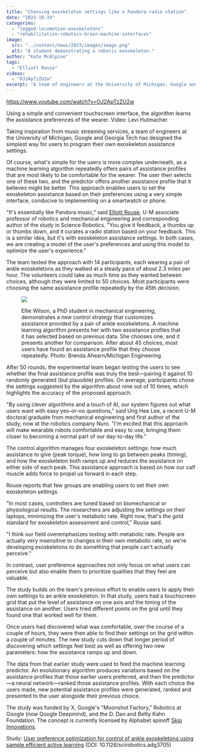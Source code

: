 ```yaml
---
title: "Choosing exoskeleton settings like a Pandora radio station"
date: "2023-10-19"
categories: 
  - "legged-locomotion-exoskeletons"
  - "rehabilitation-robotics-brain-machine-interfaces"
image: 
  src: "../content/news/2023/images/image.png"
  alt: "A student demonstrating a robotic exoskeleton."
author: "Kate McAlpine"
tags:
  - "Elliott Rouse"
videos:
  - "OJ2ApTzZU2w"
excerpt: "A team of engineers at the University of Michigan, Google and Georgia Tech has designed the simplest way for users to program their own exoskeleton assistance settings."
---
```


https://www.youtube.com/watch?v=OJ2ApTzZU2w

<figcaption>

Using a simple and convenient touchscreen interface, the algorithm learns the assistance preferences of the wearer. Video: Levi Hutmacher.

</figcaption>



Taking inspiration from music streaming services, a team of engineers at the University of Michigan, Google and Georgia Tech has designed the simplest way for users to program their own exoskeleton assistance settings.

Of course, what's simple for the users is more complex underneath, as a machine learning algorithm repeatedly offers pairs of assistance profiles that are most likely to be comfortable for the wearer. The user then selects one of these two, and the predictor offers another assistance profile that it believes might be better. This approach enables users to set the exoskeleton assistance based on their preferences using a very simple interface, conducive to implementing on a smartwatch or phone.

"It's essentially like Pandora music," said [Elliott Rouse](https://me.engin.umich.edu/people/faculty/elliott-rouse/), U-M associate professor of robotics and mechanical engineering and corresponding author of the study in Science Robotics. "You give it feedback, a thumbs up or thumbs down, and it curates a radio station based on your feedback. This is a similar idea, but it's with exoskeleton assistance settings. In both cases, we are creating a model of the user's preferences and using this model to optimize the user's experience."

The team tested the approach with 14 participants, each wearing a pair of ankle exoskeletons as they walked at a steady pace of about 2.3 miles per hour. The volunteers could take as much time as they wanted between choices, although they were limited to 50 choices. Most participants were choosing the same assistance profile repeatedly by the 45th decision. 

<figure>

![](images/image.png)

<figcaption>

Ellie Wilson, a PhD student in mechanical engineering, demonstrates a new control strategy that customizes assistance provided by a pair of ankle exoskeletons. A machine learning algorithm presents her with two assistance profiles that it has selected based on previous data. She chooses one, and it presents another for comparison. After about 45 choices, most users have found an assistance profile that they choose repeatedly. Photo: Brenda Ahearn/Michigan Engineering

</figcaption>

</figure>

After 50 rounds, the experimental team began testing the users to see whether the final assistance profile was truly the best—pairing it against 10 randomly generated (but plausible) profiles. On average, participants chose the settings suggested by the algorithm about nine out of 10 times, which highlights the accuracy of the proposed approach.

"By using clever algorithms and a touch of AI, our system figures out what users want with easy yes-or-no questions," said Ung Hee Lee, a recent U-M doctoral graduate from mechanical engineering and first author of the study, now at the robotics company Nuro. "I'm excited that this approach will make wearable robots comfortable and easy to use, bringing them closer to becoming a normal part of our day-to-day life."

The control algorithm manages four exoskeleton settings: how much assistance to give (peak torque), how long to go between peaks (timing), and how the exoskeleton both ramps up and reduces the assistance on either side of each peak. This assistance approach is based on how our calf muscle adds force to propel us forward in each step.

Rouse reports that few groups are enabling users to set their own exoskeleton settings.

"In most cases, controllers are tuned based on biomechanical or physiological results. The researchers are adjusting the settings on their laptops, minimizing the user's metabolic rate. Right now, that's the gold standard for exoskeleton assessment and control," Rouse said.

"I think our field overemphasizes testing with metabolic rate. People are actually very insensitive to changes in their own metabolic rate, so we're developing exoskeletons to do something that people can't actually perceive." 

In contrast, user preference approaches not only focus on what users can perceive but also enable them to prioritize qualities that they feel are valuable.

The study builds on the team's previous effort to enable users to apply their own settings to an ankle exoskeleton. In that study, users had a touchscreen grid that put the level of assistance on one axis and the timing of the assistance on another. Users tried different points on the grid until they found one that worked well for them. 

Once users had discovered what was comfortable, over the course of a couple of hours, they were then able to find their settings on the grid within a couple of minutes. The new study cuts down that longer period of discovering which settings feel best as well as offering two new parameters: how the assistance ramps up and down.

The data from that earlier study were used to feed the machine learning predictor. An evolutionary algorithm produces variations based on the assistance profiles that those earlier users preferred, and then the predictor—a neural network—ranked those assistance profiles. With each choice the users made, new potential assistance profiles were generated, ranked and presented to the user alongside their previous choice. 

The study was funded by X, Google's "Moonshot Factory," Robotics at Google (now Google Deepmind), and the D. Dan and Betty Kahn Foundation. The concept is currently licensed by Alphabet spinoff [Skip Innovations](https://www.skipwithjoy.com/).

Study: [User preference optimization for control of ankle exoskeletons using sample efficient active learning](http://dx.doi.org/10.1126/scirobotics.adg3705) (DOI: 10.1126/scirobotics.adg3705)
